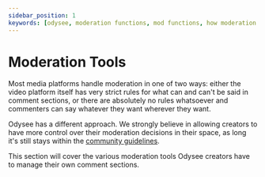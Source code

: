---
sidebar_position: 1
keywords: [odysee, moderation functions, mod functions, how moderation works in odysee, you can moderate in odysee]
---

# Moderation Tools

Most media platforms handle moderation in one of two ways: either the video platform itself has very strict rules for what can and can't be said in comment sections, or there are absolutely no rules whatsoever and commenters can say whatever they want wherever they want. 

Odysee has a different approach. We strongly believe in allowing creators to have more control over their moderation decisions in their space, as long it's still stays within the [community guidelines](https://help.odysee.tv/communityguidelines/).

This section will cover the various moderation tools Odysee creators have to manage their own comment sections.

<CategoryCards/>
